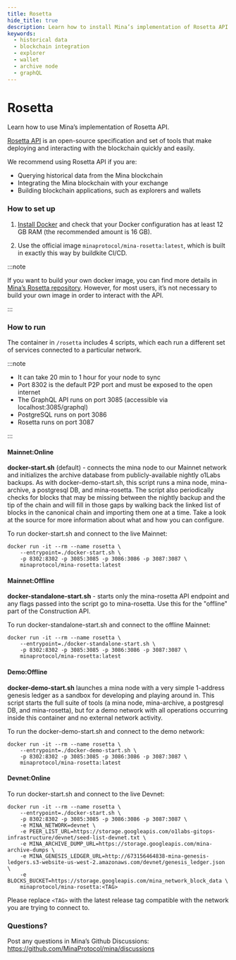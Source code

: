 ```yaml
---
title: Rosetta
hide_title: true
description: Learn how to install Mina’s implementation of Rosetta API.
keywords:
  - historical data
  - blockchain integration
  - explorer
  - wallet
  - archive node
  - graphQL
---
```


# Rosetta


<Subhead>
Learn how to use Mina’s implementation of Rosetta API.
</Subhead>

[Rosetta API](https://www.rosetta-api.org/) is an open-source specification and set of tools that make deploying and interacting with the blockchain quickly and easily.

We recommend using Rosetta API if you are:
- Querying historical data from the Mina blockchain
- Integrating the Mina blockchain with your exchange
- Building blockchain applications, such as explorers and wallets

### How to set up

1. [Install Docker](https://www.docker.com/get-started) and check that your Docker configuration has at least 12 GB RAM (the recommended amount is 16 GB).

2. Use the official image `minaprotocol/mina-rosetta:latest`, which is built in exactly this way by buildkite CI/CD.

:::note

If you want to build your own docker image, you can find more details in [Mina’s Rosetta repository](https://github.com/MinaProtocol/mina/blob/fb65acb3dce5cfa07567bddd64f17ed51d83d93e/src/app/rosetta/README.md). However, for most users, it’s not necessary to build your own image in order to interact with the API.

:::

### How to run

The container in `/rosetta` includes 4 scripts, which each run a different set of services connected to a particular network.

:::note

- It can take 20 min to 1 hour for your node to sync
- Port 8302 is the default P2P port and must be exposed to the open internet
- The GraphQL API runs on port 3085 (accessible via localhost:3085/graphql)
- PostgreSQL runs on port 3086
- Rosetta runs on port 3087

:::

#### Mainnet:Online

**docker-start.sh** (default) - connects the mina node to our Mainnet network and initializes the archive database from publicly-available nightly o1Labs backups. As with docker-demo-start.sh, this script runs a mina node, mina-archive, a postgresql DB, and mina-rosetta. The script also periodically checks for blocks that may be missing between the nightly backup and the tip of the chain and will fill in those gaps by walking back the linked list of blocks in the canonical chain and importing them one at a time. Take a look at the source for more information about what and how you can configure.

To run docker-start.sh and connect to the live Mainnet:

    docker run -it --rm --name rosetta \
        --entrypoint=./docker-start.sh \
        -p 8302:8302 -p 3085:3085 -p 3086:3086 -p 3087:3087 \
        minaprotocol/mina-rosetta:latest


#### Mainnet:Offline

**docker-standalone-start.sh** - starts only the mina-rosetta API endpoint and any flags passed into the script go to mina-rosetta. Use this for the "offline" part of the Construction API.

To run docker-standalone-start.sh and connect to the offline Mainnet:

    docker run -it --rm --name rosetta \
        --entrypoint=./docker-standalone-start.sh \
        -p 8302:8302 -p 3085:3085 -p 3086:3086 -p 3087:3087 \
        minaprotocol/mina-rosetta:latest

#### Demo:Offline

**docker-demo-start.sh** launches a mina node with a very simple 1-address genesis ledger as a sandbox for developing and playing around in. This script starts the full suite of tools (a mina node, mina-archive, a postgresql DB, and mina-rosetta), but for a demo network with all operations occurring inside this container and no external network activity.

To run the docker-demo-start.sh and connect to the demo network:

    docker run -it --rm --name rosetta \
        --entrypoint=./docker-demo-start.sh \
        -p 8302:8302 -p 3085:3085 -p 3086:3086 -p 3087:3087 \
        minaprotocol/mina-rosetta:latest

#### Devnet:Online

To run docker-start.sh and connect to the live Devnet:

    docker run -it --rm --name rosetta \
        --entrypoint=./docker-start.sh \
        -p 8302:8302 -p 3085:3085 -p 3086:3086 -p 3087:3087 \
        -e MINA_NETWORK=devnet \
        -e PEER_LIST_URL=https://storage.googleapis.com/o1labs-gitops-infrastructure/devnet/seed-list-devnet.txt \
        -e MINA_ARCHIVE_DUMP_URL=https://storage.googleapis.com/mina-archive-dumps \
        -e MINA_GENESIS_LEDGER_URL=http://673156464838-mina-genesis-ledgers.s3-website-us-west-2.amazonaws.com/devnet/genesis_ledger.json \
        -e BLOCKS_BUCKET=https://storage.googleapis.com/mina_network_block_data \
        minaprotocol/mina-rosetta:<TAG>

Please replace `<TAG>` with the latest release tag compatible with the network you are trying to connect to.

### Questions?

Post any questions in Mina’s Github Discussions: https://github.com/MinaProtocol/mina/discussions

